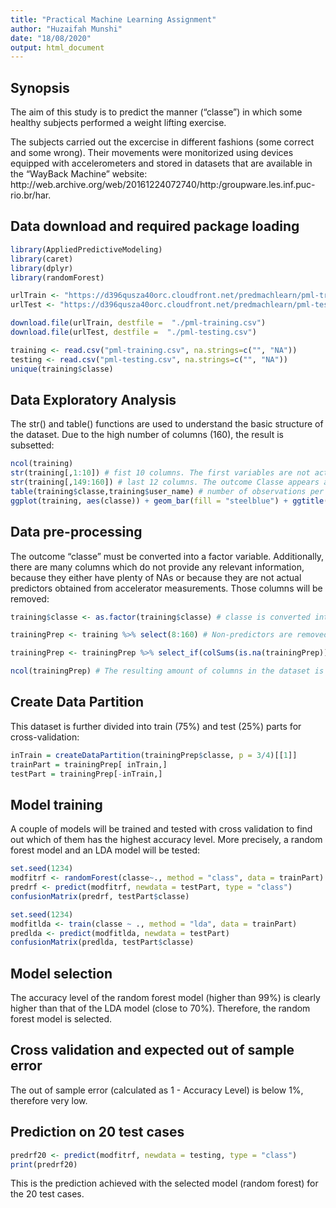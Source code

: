 ---
title: "Practical Machine Learning Assignment"
author: "Huzaifah Munshi"
date: "18/08/2020"
output: html_document
---

## Synopsis

The aim of this study is to predict the manner (“classe”) in which some healthy subjects performed a weight lifting exercise.

The subjects carried out the excercise in different fashions (some correct and some wrong). Their movements were monitorized using devices equipped with accelerometers and stored in datasets that are available in the “WayBack Machine” website: http://web.archive.org/web/20161224072740/http:/groupware.les.inf.puc-rio.br/har.

## Data download and required package loading

```{r}
library(AppliedPredictiveModeling)
library(caret)
library(dplyr)
library(randomForest)

urlTrain <- "https://d396qusza40orc.cloudfront.net/predmachlearn/pml-training.csv"
urlTest <- "https://d396qusza40orc.cloudfront.net/predmachlearn/pml-testing.csv"

download.file(urlTrain, destfile =  "./pml-training.csv")
download.file(urlTest, destfile =  "./pml-testing.csv")

training <- read.csv("pml-training.csv", na.strings=c("", "NA"))
testing <- read.csv("pml-testing.csv", na.strings=c("", "NA"))
unique(training$classe)
```

## Data Exploratory Analysis

The str() and table() functions are used to understand the basic structure of the dataset. Due to the high number of columns (160), the result is subsetted:

```{r}
ncol(training)
str(training[,1:10]) # fist 10 columns. The first variables are not actual predictors
str(training[,149:160]) # last 12 columns. The outcome Classe appears at the end. Some columns appear to have plenty of NAs. 
table(training$classe,training$user_name) # number of observations per "user_name" and per "classe"
ggplot(training, aes(classe)) + geom_bar(fill = "steelblue") + ggtitle("Counts per classe")

```

## Data pre-processing

The outcome “classe” must be converted into a factor variable. Additionally, there are many columns which do not provide any relevant information, because they either have plenty of NAs or because they are not actual predictors obtained from accelerator measurements. Those columns will be removed:

```{r}
training$classe <- as.factor(training$classe) # classe is converted into a factor variable.

trainingPrep <- training %>% select(8:160) # Non-predictors are removed.

trainingPrep <- trainingPrep %>% select_if(colSums(is.na(trainingPrep)) < 19000) # Only the columns with LESS than 19000 NAs are left (total nr. of obs. is 19622)

ncol(trainingPrep) # The resulting amount of columns in the dataset is 53.
```

## Create Data Partition

This dataset is further divided into train (75%) and test (25%) parts for cross-validation:

```{r}
inTrain = createDataPartition(trainingPrep$classe, p = 3/4)[[1]]
trainPart = trainingPrep[ inTrain,]
testPart = trainingPrep[-inTrain,]
```

## Model training

A couple of models will be trained and tested with cross validation to find out which of them has the highest accuracy level. More precisely, a random forest model and an LDA model will be tested:

```{r}
set.seed(1234)
modfitrf <- randomForest(classe~., method = "class", data = trainPart)
predrf <- predict(modfitrf, newdata = testPart, type = "class")
confusionMatrix(predrf, testPart$classe)

set.seed(1234)
modfitlda <- train(classe ~ ., method = "lda", data = trainPart)
predlda <- predict(modfitlda, newdata = testPart)
confusionMatrix(predlda, testPart$classe)
```

## Model selection

The accuracy level of the random forest model (higher than 99%) is clearly higher than that of the LDA model (close to 70%). Therefore, the random forest model is selected.

## Cross validation and expected out of sample error

The out of sample error (calculated as 1 - Accuracy Level) is below 1%, therefore very low.

## Prediction on 20 test cases

```{r}
predrf20 <- predict(modfitrf, newdata = testing, type = "class")
print(predrf20)
```


This is the prediction achieved with the selected model (random forest) for the 20 test cases.